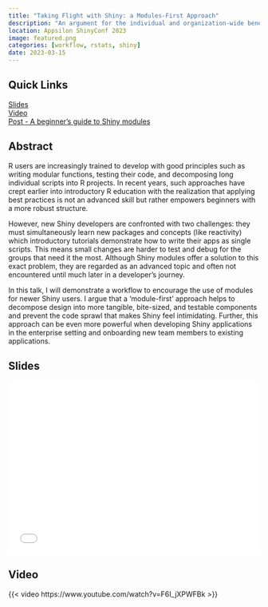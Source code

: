 ```yaml
---
title: "Taking Flight with Shiny: a Modules-First Approach"
description: "An argument for the individual and organization-wide benefits of teaching new developers Shiny with a modules-first paradigm."
location: Appsilon ShinyConf 2023 
image: featured.png
categories: [workflow, rstats, shiny]
date: 2023-03-15
---
```


:::{.panel-tabset}

## Quick Links

<span><i class = 'bi bi-file-bar-graph'></i> [Slides](slides.pdf) </span>    
<span><i class = 'bi bi-play'></i> [Video](https://posit.co/resources/videos/tidycf-turning-analysis-on-its-head-by-turning-cashflows-on-their-sides/) </span>    
<span><i class = 'bi bi-pencil'></i> [Post - A beginner's guide to Shiny modules](/post/shiny-modules/) </span>    

## Abstract 

R users are increasingly trained to develop with good principles such as writing modular functions, testing their code, and decomposing long individual scripts into R projects. In recent years, such approaches have crept earlier into introductory R education with the realization that applying best practices is not an advanced skill but rather empowers beginners with a more robust structure. 

However, new Shiny developers are confronted with two challenges: they must simultaneously learn new packages and concepts (like reactivity) which introductory tutorials demonstrate how to write their apps as single scripts. This means small changes are harder to test and debug for the groups that need it the most. Although Shiny modules offer a solution to this exact problem, they are regarded as an advanced topic and often not encountered until much later in a developer’s journey.

In this talk, I will demonstrate a workflow to encourage the use of modules for newer Shiny users. I argue that a ‘module-first’ approach helps to decompose design into more tangible, bite-sized, and testable components and prevent the code sprawl that makes Shiny feel intimidating. Further, this approach can be even more powerful when developing Shiny applications in the enterprise setting and onboarding new team members to existing applications.

## Slides

<div id='slides' style="width:100%; aspect-ratio:16/11;">
<embed src="slides.pdf#zoom=Fit" width="100%" height = "100%"/>
</div>

## Video

{{< video https://www.youtube.com/watch?v=F6I_jXPWFBk >}}

:::

